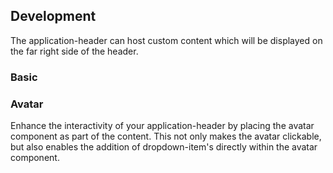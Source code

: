 

## Development

The application-header can host custom content which will be displayed on the far right side of the header.

### Basic

<ApplicationHeaderPlayground height="18rem" />

### Avatar

Enhance the interactivity of your application-header by placing the avatar component as part of the content. This not only makes the avatar clickable, but also enables the addition of dropdown-item's directly within the avatar component.

<PropsApi />
